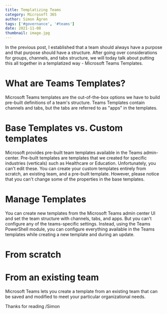 ```yaml
---
title: Templatizing Teams
category: Microsoft 365
author: Simon Ågren
tags: ['#governance', '#teams']
date: 2021-11-08
thumbnail: image.jpg
---
```


In the previous post, I established that a team should always have a purpose and that purpose should have a structure. After going over considerations for groups, channels, and tabs structure, we will today talk about putting this all together in a templatized way - Microsoft Teams Templates.

# What are Teams Templates?
Microsoft Teams templates are the out-of-the-box options we have to build pre-built definitions of a team's structure. Teams Templates contain channels and tabs, but the tabs are referred to as "apps" in the templates.

# Base Templates vs. Custom templates
Microsoft provides pre-built team templates available in the Teams admin-center. Pre-built templates are templates that we created for specific industries (verticals) such as Healthcare or Education. Unfortunately, you can't edit these.
You can create your custom templates entirely from scratch, an existing team, and a pre-built template. However, please notice that you can't change some of the properties in the base templates.
 
# Manage Templates
You can create new templates from the Microsoft Teams admin center UI and set the team structure with channels, tabs, and apps. But you can't configure any of the teams-specific settings.
Instead, using the Teams PowerShell module, you can configure everything available in the Teams templates while creating a new template and during an update.


# From scratch


# From an existing team
Microsoft Teams lets you create a template from an existing team that can be saved and modified to meet your particular organizational needs.


Thanks for reading
/Simon